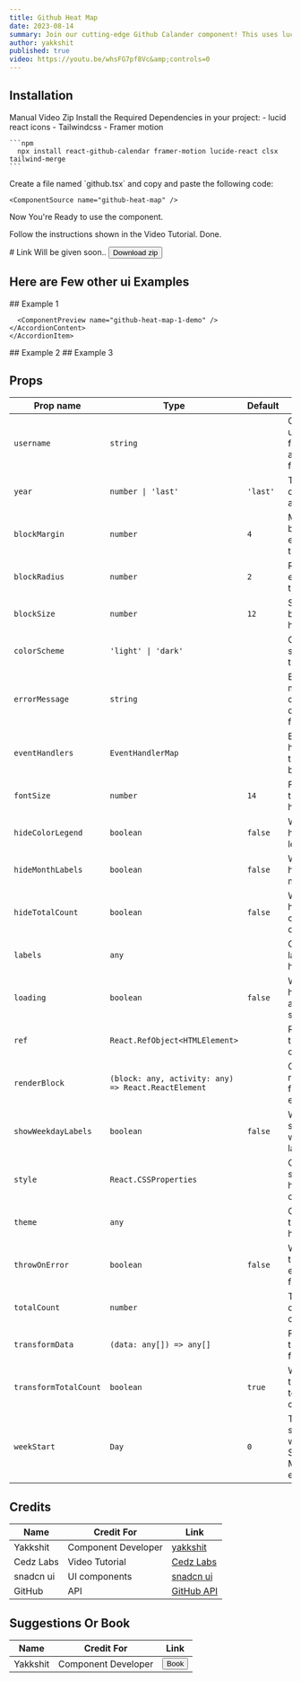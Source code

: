 ```yaml
---
title: Github Heat Map
date: 2023-08-14
summary: Join our cutting-edge Github Calander component! This uses lucid icons, Framer Motion for animations.
author: yakkshit
published: true
video: https://youtu.be/whsFG7pf8Vc&amp;controls=0
---
```

<ComponentPreview name="github-heat-map-demo" />

## Installation

<Tabs defaultValue="doc">

<TabsList>
  <TabsTrigger value="doc">Manual</TabsTrigger>
  <TabsTrigger value="video">Video</TabsTrigger>
  <TabsTrigger value="zip">Zip</TabsTrigger>
</TabsList>

<TabsContent value="doc">

<Steps>
  <Step>
  Install the Required Dependencies in your project:
    - lucid react icons
    - Tailwindcss
    - Framer motion

    ```npm
      npx install react-github-calendar framer-motion lucide-react clsx tailwind-merge
    ```
  </Step>
  
  <Step>
    Create a file named `github.tsx` and copy and paste the following code:

    <ComponentSource name="github-heat-map" />

  </Step>

  <Step>Now You&apos;re Ready to use the component.</Step>
  
</Steps>

</TabsContent>

<TabsContent value="video">

<Steps>
  <Step>
  Follow the instructions shown in the Video Tutorial.
  <VideoEmbed src="https://youtu.be/4VsnyWePnpI?si=2g2VB0EDebI-8GR0" text="
  <ins>[For more tech videos, please visit our YT channel](https://youtube.com/@cedzlabs)</ins>
  
  We are workign Hard to Bring you the exiting Stuff.
  Stay Tuned for more Tech Videos.
  Please Support Us 🙂."/>
  </Step>
  <Step>Done.</Step>
</Steps>

</TabsContent>

<TabsContent value="zip"> 
  # Link Will be given soon..
  <Link href=''><Button>Download zip</Button></Link>
</TabsContent>

</Tabs>


## Here are Few other ui Examples 

<Accordion type="single" collapsible>
  <AccordionItem value="item-1">
    <AccordionTrigger> ## Example 1 </AccordionTrigger>
    <AccordionContent>
      

      <ComponentPreview name="github-heat-map-1-demo" />
    </AccordionContent>
    </AccordionItem>
  <AccordionItem value="item-2">
    <AccordionTrigger> ## Example 2 </AccordionTrigger>
    <AccordionContent>
      <ComponentPreview name="github-heat-map-2-demo" />
    </AccordionContent>
  </AccordionItem>
  <AccordionItem value="item-3">
    <AccordionTrigger> ## Example 3 </AccordionTrigger>
    <AccordionContent>
      <ComponentPreview name="github-heat-map-2-demo" />
    </AccordionContent>
  </AccordionItem>
  </Accordion>


## Props

| Prop name            | Type                                      | Default   | Description                                                                 |
| -------------------- | ----------------------------------------- | --------- | --------------------------------------------------------------------------- |
| `username`           | `string`                                  |           | GitHub username to fetch the activity data for.                             |
| `year`               | `number \| 'last'`                        | `'last'`  | The year to display the activity for.                                       |
| `blockMargin`        | `number`                                  | `4`       | Margin between each block in the heatmap.                                   |
| `blockRadius`        | `number`                                  | `2`       | Radius of each block in the heatmap.                                        |
| `blockSize`          | `number`                                  | `12`      | Size of each block in the heatmap.                                          |
| `colorScheme`        | `'light' \| 'dark'`                       |           | Color scheme for the heatmap.                                               |
| `errorMessage`       | `string`                                  |           | Error message to display if data fetching fails.                            |
| `eventHandlers`      | `EventHandlerMap`                         |           | Event handlers for the heatmap blocks.                                      |
| `fontSize`           | `number`                                  | `14`      | Font size for the text in the heatmap.                                      |
| `hideColorLegend`    | `boolean`                                 | `false`   | Whether to hide the color legend.                                           |
| `hideMonthLabels`    | `boolean`                                 | `false`   | Whether to hide the month labels.                                           |
| `hideTotalCount`     | `boolean`                                 | `false`   | Whether to hide the total count of contributions.                           |
| `labels`             | `any`                                     |           | Custom labels for the heatmap.                                              |
| `loading`            | `boolean`                                 | `false`   | Whether the heatmap is in a loading state.                                  |
| `ref`                | `React.RefObject<HTMLElement>`            |           | Ref object for the heatmap container.                                       |
| `renderBlock`        | `(block: any, activity: any) => React.ReactElement` |           | Custom render function for each block.                                      |
| `showWeekdayLabels`  | `boolean`                                 | `false`   | Whether to show the weekday labels.                                         |
| `style`              | `React.CSSProperties`                     |           | Custom styles for the heatmap container.                                    |
| `theme`              | `any`                                     |           | Custom theme for the heatmap.                                               |
| `throwOnError`       | `boolean`                                 | `false`   | Whether to throw an error if data fetching fails.                           |
| `totalCount`         | `number`                                  |           | Total count of contributions.                                               |
| `transformData`      | `(data: any[]) => any[]`                  |           | Function to transform the fetched data.                                     |
| `transformTotalCount`| `boolean`                                 | `true`    | Whether to transform the total count of contributions.                      |
| `weekStart`          | `Day`                                     | `0`       | The day to start the week on (0 = Sunday, 1 = Monday, etc.).                |


## Credits

| Name          | Credit For          | Link                                                         |
| ------------- | ------------------- | ------------------------------------------------------------ |
| Yakkshit      | Component Developer | [yakkshit](https://x.com/yakkshit)                           |
| Cedz Labs     | Video Tutorial      | [Cedz Labs](https://www.cedzlabs.com)                        |
| snadcn ui     | UI components       | [snadcn ui](https://ui.shadcn.com/docs/components)           |
| GitHub        | API                 | [GitHub API](https://docs.github.com/en/rest)                |

## Suggestions Or Book

| Name          | Credit For          | Link                                                         |
| ------------- | ------------------- | ------------------------------------------------------------ |
| Yakkshit      | Component Developer | [<Button>Book</Button>](https://cal.com/yakkshit)                           |


<SupportOverlay videoSrc="https://youtu.be/4VsnyWePnpI?si=2g2VB0EDebI-8GR0&amp;controls=0" supportLink="https://www.cedzlabs.com/payments" />